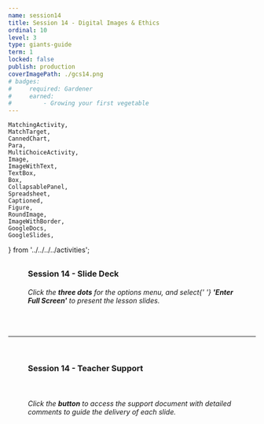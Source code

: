 ```yaml
---
name: session14
title: Session 14 - Digital Images & Ethics
ordinal: 10
level: 3
type: giants-guide
term: 1
locked: false
publish: production
coverImagePath: ./gcs14.png
# badges:
#     required: Gardener
#     earned:
#         - Growing your first vegetable
---
```


    MatchingActivity,
    MatchTarget,
    CannedChart,
    Para,
    MultiChoiceActivity,
    Image,
    ImageWithText,
    TextBox,
    Box,
    CollapsablePanel,
    Spreadsheet,
    Captioned,
    Figure,
    RoundImage,
    ImageWithBorder,
    GoogleDocs,
    GoogleSlides,
} from '../../../../activities';



##

###

<Figure>
    <h3>
        <b>Session 14 - Slide Deck</b>
    </h3>
</Figure>

<GoogleSlides
    googleId="2PACX-1vQzA9QXL8LgJJPDH9k4lAKIi9fJow5r4DS8QVyAxL1sZP7KUPO9uRZtjKlGC8rgTJRmouFdcMn3v_sc"
    googlePdfId="1nRg_o6syBXp37r4zD7xzcdfjAmWDFEE5hW_3z6IqNRw"
/>

<Figure>
    <h6>
        Click the <b>three dots</b> for the options menu, and select{' '}
        <b>'Enter Full Screen'</b> to present the lesson slides.
    </h6>
</Figure>

<br />

<hr />

<br />

###

<Figure>
    <h3>
        <b>Session 14 - Teacher Support</b>
    </h3>
</Figure>

<Figure>
    <a
        href={
            'https://docs.google.com/document/d/1mKFqZEkH0pOBmcdEE2CBJnKAOp4YySiByLYv8nS-2Bs/preview'
        }
        target={'_blank'}
    >
        <ImageWithBorder src={button} />
    </a>
</Figure>

<br />

<Figure>
    <h6>
        Click the <b>button</b> to access the support document with detailed
        comments to guide the delivery of each slide.
    </h6>
</Figure>

<br />
<br />
<br />
